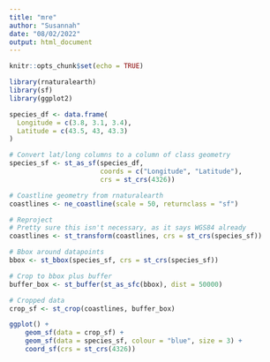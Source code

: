 ```yaml
---
title: "mre"
author: "Susannah"
date: "08/02/2022"
output: html_document
---
```


```r
knitr::opts_chunk$set(echo = TRUE)
```

```r
library(rnaturalearth)
library(sf)
library(ggplot2)
```

```r
species_df <- data.frame(
  Longitude = c(3.8, 3.1, 3.4),
  Latitude = c(43.5, 43, 43.3)
)
```

```r
# Convert lat/long columns to a column of class geometry
species_sf <- st_as_sf(species_df, 
                       coords = c("Longitude", "Latitude"),
                       crs = st_crs(4326))
```

```r
# Coastline geometry from rnaturalearth
coastlines <- ne_coastline(scale = 50, returnclass = "sf")

# Reproject
# Pretty sure this isn't necessary, as it says WGS84 already
coastlines <- st_transform(coastlines, crs = st_crs(species_sf))
```

```r
# Bbox around datapoints
bbox <- st_bbox(species_sf, crs = st_crs(species_sf))

# Crop to bbox plus buffer
buffer_box <- st_buffer(st_as_sfc(bbox), dist = 50000)

# Cropped data 
crop_sf <- st_crop(coastlines, buffer_box)
```

```r
ggplot() +
    geom_sf(data = crop_sf) +
    geom_sf(data = species_sf, colour = "blue", size = 3) +
    coord_sf(crs = st_crs(4326))
```

